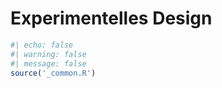 # Experimentelles Design 

```r
#| echo: false
#| warning: false
#| message: false
source('_common.R')
```
